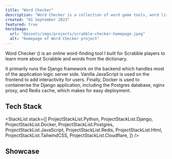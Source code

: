 ```yaml
---
title: "Word Checker"
description: "Word Checker is a collection of word game tools, word lists, and blog which is primarily aimed at Scrabble players."
created: "01 September 2023"
featured: true
heroImage:
  url: "@assets/imgs/projects/scrabble-checker-homepage.jpeg"
  alt: "Homepage of Word Checker project"
---
```



Word Checker (<ExternalLink href="https://wordchecker.io" text="wordchecker.io" />) is
an online word-finding tool I built for Scrabble players to learn more about Scrabble and
words from the dictionary.

It primarily runs the Django framework on the backend which handles most of the application
logic server side. Vanilla JavaScript is used on the frontend to add interactivity for users.
Finally, Docker is used to containerise the Django application, including the Postgres
database, nginx proxy, and Redis cache, which makes for easy deployment.

## Tech Stack

<StackList
  stack={[
    ProjectStackList.Python,
    ProjectStackList.Django,
    ProjectStackList.Docker,
    ProjectStackList.Postgres,
    ProjectStackList.JavaScript,
    ProjectStackList.Redis,
    ProjectStackList.Html,
    ProjectStackList.TailwindCSS,
    ProjectStackList.Cloudflare,
  ]}
/>

## Showcase

<RoundedImage src={homepageImage} alt="Scrabble Checkers Homepage" />
<RoundedImage src={gamepageImage} alt="Scrabble Checkers Gamepage" />
